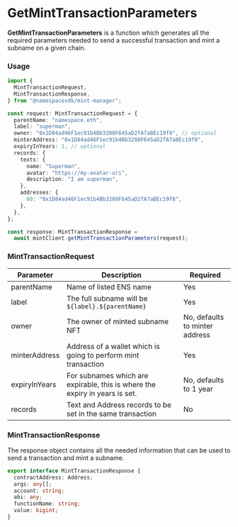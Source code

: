# GetMintTransactionParameters

**GetMintTransactionParameters** is a function which generates all the required parameters needed to send a successful transaction and mint a subname on a given chain.

### Usage

```typescript title="index.ts" data-overflow="wrap"
import {
  MintTransactionRequest,
  MintTransactionResponse,
} from "@namespacesdk/mint-manager";

const request: MintTransactionRequest = {
  parentName: "namespace.eth",
  label: "superman",
  owner: "0x1D84ad46F1ec91b4Bb3208F645aD2fA7aBEc19f8", // optional
  minterAddress: "0x1D84ad46F1ec91b4Bb3208F645aD2fA7aBEc19f8",
  expiryInYears: 1, // optional
  records: {
    texts: {
      name: "Superman",
      avatar: "https://my-avatar-uri",
      description: "I am superman",
    },
    addresses: {
      60: "0x1D84ad46F1ec91b4Bb3208F645aD2fA7aBEc19f8",
    },
  },
};

const response: MintTransactionResponse =
  await mintClient.getMintTransactionParameters(request);
```

### MintTransactionRequest

| Parameter     | Description                                                                 | Required                       |
| ------------- | --------------------------------------------------------------------------- | ------------------------------ |
| parentName    | Name of listed ENS name                                                     | Yes                            |
| label         | The full subname will be `${label}.${parentName}`                           | Yes                            |
| owner         | The owner of minted subname NFT                                             | No, defaults to minter address |
| minterAddress | Address of a wallet which is going to perform mint transaction              | Yes                            |
| expiryInYears | For subnames which are expirable, this is where the expiry in years is set. | No, defaults to 1 year         |
| records       | Text and Address records to be set in the same transaction                  | No                             |

### MintTransactionResponse

The response object contains all the needed information that can be used to send a transaction and mint a subname.

```typescript
export interface MintTransactionResponse {
  contractAddress: Address;
  args: any[];
  account: string;
  abi: any;
  functionName: string;
  value: bigint;
}
```
